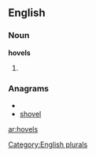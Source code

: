 ==English==

===Noun===
'''hovels'''

# {{plural of|[[hovel]]}}

===Anagrams===
* {{alphagram|ehlosv}}
* [[shovel#English|shovel]]

[[Category:English plurals]]

[[ar:hovels]]